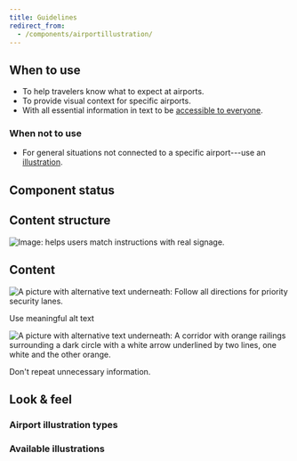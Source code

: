 ```yaml
---
title: Guidelines
redirect_from:
  - /components/airportillustration/
---
```




<ReactExample exampleId="AirportIllustration-default" />

## When to use

- To help travelers know what to expect at airports.
- To provide visual context for specific airports.
- With all essential information in text to be [accessible to everyone](/foundation/accessibility/).

### When not to use

- For general situations not connected to a specific airport---use an [illustration](/components/visuals/illustration/).

## Component status

<ComponentStatus component="AirportIllustration" />

## Content structure

![Image: helps users match instructions with real signage.](fileId:4QJZqvBvRrLu6t9mwObCkA;nodeId:642%3A2202)

## Content

<IllustrationNonvisualSnippet />

<GuidelineImages>

<DoImage>

![A picture with alternative text underneath: Follow all directions for priority security lanes.](fileId:fannvRpkOJK6uxxT33EKaa;nodeId:72%3A1)

Use meaningful alt text

</DoImage>

<DontImage>

![A picture with alternative text underneath: A corridor with orange railings surrounding a dark circle with a white arrow underlined by two lines, one white and the other orange.](fileId:fannvRpkOJK6uxxT33EKaa;nodeId:72%3A4)

Don't repeat unnecessary information.

</DontImage>

</GuidelineImages>

## Look & feel

### Airport illustration types

<IllustrationTypesSnippet />

### Available illustrations

<IllustrationList airport />
